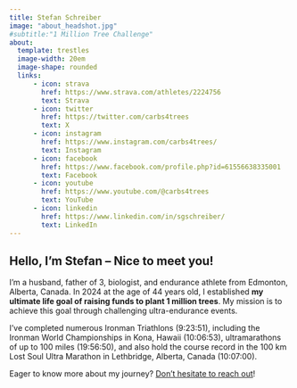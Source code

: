 ```yaml
---
title: Stefan Schreiber
image: "about_headshot.jpg"
#subtitle:"1 Million Tree Challenge"
about:
  template: trestles
  image-width: 20em
  image-shape: rounded
  links: 
      - icon: strava
        href: https://www.strava.com/athletes/2224756
        text: Strava
      - icon: twitter
        href: https://twitter.com/carbs4trees
        text: X
      - icon: instagram
        href: https://www.instagram.com/carbs4trees/
        text: Instagram
      - icon: facebook
        href: https://www.facebook.com/profile.php?id=61556638335001
        text: Facebook
      - icon: youtube
        href: https://www.youtube.com/@carbs4trees
        text: YouTube  
      - icon: linkedin
        href: https://www.linkedin.com/in/sgschreiber/
        text: LinkedIn
---
```


<!-- ![](images/envirostats_logo_transparent.png){fig-align="center" width="50%"} -->

## Hello, I'm Stefan – Nice to meet you!

I'm a husband, father of 3, biologist, and endurance athlete from Edmonton, Alberta, Canada. In 2024 at the age of 44 years old, I established **my ultimate life goal of raising funds to plant 1 million trees**. My mission is to achieve this goal through challenging ultra-endurance events.

I've completed numerous Ironman Triathlons (9:23:51), including the Ironman World Championships in Kona, Hawaii (10:06:53), ultramarathons of up to 100 miles (19:56:50), and also hold the course record in the 100 km Lost Soul Ultra Marathon in Lethbridge, Alberta, Canada (10:07:00).


Eager to know more about my journey? [Don't hesitate to reach out](mailto:carbs4trees@gmail.com)!


<!-- ![](images/bitmap.png){fig-align="center" width="45%"} -->
